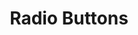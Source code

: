 ---
title: Radio Buttons
tabs: ['Usage', 'Style']
description: Usage instructions for the Radio component
---